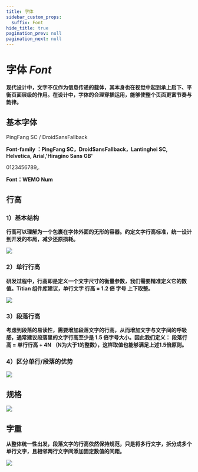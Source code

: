 ```yaml
---
title: 字体
sidebar_custom_props:
  suffix: Font
hide_title: true
pagination_prev: null
pagination_next: null
---
```



# 字体 _Font_

**现代设计中，文字不仅作为信息传递的载体，其本身也在视觉中起到承上启下、平衡页面层级的作用。在设计中，字体的合理穿插运用，能够使整个页面更富节奏与韵律。**

## 基本字体

<div className="basic_font font1">PingFang SC / DroidSansFallback</div>

**Font-family ：PingFang SC，DroidSansFallback，Lantinghei SC, Helvetica, Arial,'Hiragino Sans GB'**

<div className="basic_font font2">0123456789,.</div>

**Font：WEMO Num**

## 行高

### 1）基本结构

**行高可以理解为一个包裹在字体外面的无形的容器。约定文字行高标准，统一设计到开发的布局，减少还原损耗。**

![](https://cdn2.weimob.com/saas/saas-fe-sirius-orion-node/production/157/font-a.png)

### 2）单行行高

**研发过程中，行高即是定义一个文字尺寸的衡量参数，我们需要精准定义它的数值。Titian 组件库建议，单行文字 <b className="red">行高 = 1.2 倍</b> 字号 上下取整。**

![](https://cdn2.weimob.com/saas/saas-fe-sirius-orion-node/production/157/font-b.png)

### 3）段落行高

**考虑到段落的易读性，需要增加段落文字的行高，从而增加文字与文字间的呼吸感，通常建议段落里的文字行高至少是 <b className="red">1.5</b> 倍字号大小。因此我们定义： <b className="red">段落行高 = 单行行高 + 4N</b> （N为大于1的整数），这样取值也能够满足上述1.5倍原则。**

### 4）区分单行/段落的优势

![](https://cdn2.weimob.com/saas/saas-fe-sirius-orion-node/production/157/font-e.png)

## 规格

![](https://cdn2.weimob.com/saas/saas-fe-sirius-orion-node/production/157/font-c.png)

## 字重

**从整体统一性出发，段落文字的行高依然保持规范，只是将多行文字，拆分成多个单行文字，且相邻两行文字间添加固定数值的间距。**

![](https://cdn2.weimob.com/saas/saas-fe-sirius-orion-node/production/157/font-d.png)
